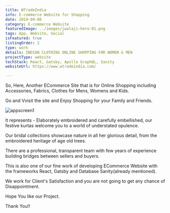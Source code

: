 ```yaml
---
title: WTradeIndia
info: E-commerce Website for Shopping
date: 2019-09-06
category: E-commerce Website
featuredImage: ../images/jwalaji-hero-01.png
tags: App, Website, Social
isFeatured: true
listingOrder: 2
type: work
details: INDIAN CLOTHING ONLINE SHOPPING FOR WOMEN & MEN
projectType: website
techStack: React, Gatsby, Apollo GraphQL, Sanity
websiteUrl: https://www.wtradeindia.com/

---
```


So, Here, Another ECommerce Site that is for Online Shopping including Accessories, Fabrics, Clothes for Mens, Womens and Kids.

Go and Vvisit the site and Enjoy Shopping for your Family and Friends.

![appscreen1](../images/jwalaji-hero-01.png)

It represents - Elaborately embroidered and carefully embellished, our festive kurtas welcome you to a world of understated opulence.

Our bridal collections showcase nature in all her glorious detail, from the embroidered heritage of age old trees.

There are a professional, transparent team with few years of experience building bridges between sellers and buyers.

This is also one of our fine work of developing ECommerce Website with the frameworks React, Gatsby and Database Sanity(already mentioned).

We work for Client's Satisfaction and you are not going to get any chance of Disappointment.

Hope You like our Project.

Thank You!!
